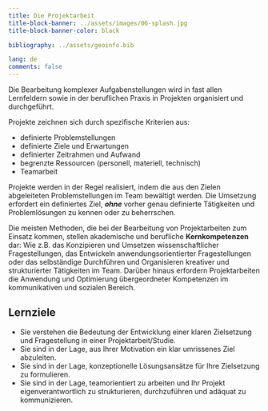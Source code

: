 ```yaml
---
title: Die Projektarbeit
title-block-banner: ../assets/images/06-splash.jpg
title-block-banner-color: black

bibliography: ../assets/geoinfo.bib

lang: de
comments: false
---
```



Die Bearbeitung komplexer Aufgabenstellungen wird in fast allen Lernfeldern sowie in der beruflichen Praxis in Projekten organisiert und durchgeführt. 


Projekte zeichnen sich durch spezifische Kriterien aus:

* definierte Problemstellungen
* definierte Ziele und Erwartungen
* definierter Zeitrahmen und Aufwand
* begrenzte Ressourcen (personell, materiell, technisch)
* Teamarbeit

Projekte werden in der Regel realisiert, indem die aus den Zielen abgeleiteten Problemstellungen im Team bewältigt werden. Die Umsetzung erfordert ein definiertes Ziel, _**ohne**_ vorher genau definierte Tätigkeiten und Problemlösungen zu kennen oder zu beherrschen.

Die meisten Methoden, die bei der Bearbeitung von Projektarbeiten zum Einsatz kommen, stellen akademische und berufliche **Kernkompetenzen** dar: Wie z.B. das Konzipieren und Umsetzen wissenschaftlicher Fragestellungen, das Entwickeln anwendungsorientierter Fragestellungen oder das selbständige Durchführen und Organisieren kreativer und strukturierter Tätigkeiten im Team. Darüber hinaus erfordern Projektarbeiten die Anwendung und Optimierung übergeordneter Kompetenzen im kommunikativen und sozialen Bereich.

## Lernziele

* Sie verstehen die Bedeutung der Entwicklung einer klaren Zielsetzung und Fragestellung in einer Projektarbeit/Studie.
* Sie sind in der Lage, aus Ihrer Motivation ein klar umrissenes Ziel abzuleiten.
* Sie sind in der Lage, konzeptionelle Lösungsansätze für Ihre Zielsetzung zu formulieren.
* Sie sind in der Lage, teamorientiert zu arbeiten und Ihr Projekt eigenverantwortlich zu strukturieren, durchzuführen und adäquat zu kommunizieren.

